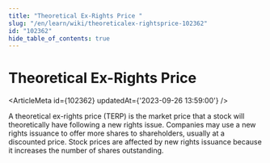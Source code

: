 ```yaml
---
title: "Theoretical Ex-Rights Price "
slug: "/en/learn/wiki/theoreticalex-rightsprice-102362"
id: "102362"
hide_table_of_contents: true
---
```



# Theoretical Ex-Rights Price 

<ArticleMeta id={102362} updatedAt={'2023-09-26 13:59:00'} />
<div className='border-solid border-b border-t-0 my-4 border-[var(--ifm-color-gray-300)]' />

A theoretical ex-rights price (TERP) is the market price that a stock will theoretically have following a new rights issue. Companies may use a new rights issuance to offer more shares to shareholders, usually at a discounted price. Stock prices are affected by new rights issuance because it increases the number of shares outstanding.
